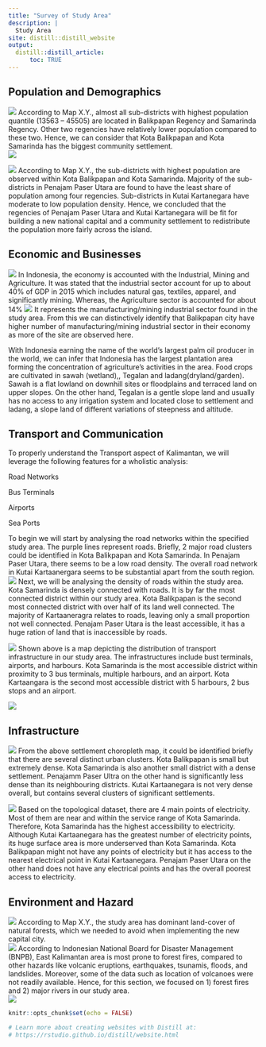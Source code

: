 ```yaml
---
title: "Survey of Study Area"
description: |
  Study Area
site: distill::distill_website
output:
  distill::distill_article:
      toc: TRUE
---
```

## Population and Demographics
![](Layout/population.jpg)
According to Map X.Y., almost all sub-districts with highest population quantile (13563 – 45505) are located in Balikpapan Regency and Samarinda Regency. Other two regencies have relatively lower population compared to these two. Hence, we can consider that Kota Balikpapan and Kota Samarinda has the biggest community settlement.  
![](Layout/dominantagegroup.jpg)

![](Layout/populationdensity.jpg)
According to Map X.Y., the sub-districts with highest population are observed within Kota Balikpapan and Kota Samarinda. Majority of the sub-districts in Penajam Paser Utara are found to have the least share of population among four regencies. Sub-districts in Kutai Kartanegara have moderate to low population density. Hence, we concluded that the regencies of Penajam Paser Utara and Kutai Kartanegara will be fit for building a new national capital and a community settlement to redistribute the population more fairly across the island.  

## Economic and Businesses
![](Layout/sitedistribution.png)
In Indonesia, the economy is accounted with the Industrial, Mining and Agriculture. It was stated that the industrial sector account for up to about 40% of GDP in 2015 which includes natural gas, textiles, apparel, and significantly mining. Whereas, the Agriculture sector is accounted for about 14% 
![](Layout/Agriculturedistribution.png)
It represents the manufacturing/mining industrial sector found in the study area. From this we can distinctively identify that Balikpapan city have higher number of manufacturing/mining industrial sector in their economy as more of the site are observed here. 

With Indonesia earning the name of the world’s largest palm oil producer in the world, we can infer that Indonesia has the largest plantation area forming the concentration of agriculture's activities in the area. Food crops are cultivated in sawah (wetland),, Tegalan and ladang(dryland/garden). Sawah is a flat lowland on downhill sites or floodplains and terraced land on upper slopes. On the other hand, Tegalan  is a gentle slope land and usually has no access to any irrigation system and located close to settlement and ladang, a slope land of different variations of steepness and altitude. 


## Transport and Communication
To properly understand the Transport aspect of Kalimantan, we will leverage the following features for a wholistic analysis: 

Road Networks 

Bus Terminals 

Airports 

Sea Ports 

To begin we will start by analysing the road networks within the specified study area. The purple lines represent roads. Briefly, 2 major road clusters could be identified in Kota Balikpapan and Kota Samarinda. In Penajam Paser Utara, there seems to be a low road density. The overall road network in Kutai Kartaanergara seems to be substantial apart from the south region. 
![](Layout/roadnetwork.jpg)
Next, we will be analysing the density of roads within the study area. Kota Samarinda is densely connected with roads. It is by far the most connected district within our study area. Kota Balikpapan is the second most connected district with over half of its land well connected. The majority of  Kartaaneragra relates to roads, leaving only a small proportion not well connected. Penajam Paser Utara is the least accessible, it has a huge ration of land that is inaccessible by roads.

![](Layout/transport.jpg)
Shown above is a map depicting the distribution of transport infrastructure in our study area. The infrastructures include bust terminals, airports, and harbours. Kota Samarinda is the most accessible district within proximity to 3 bus terminals, multiple harbours, and an airport. Kota Kartaangara is the second most accessible district with 5 harbours, 2 bus stops and an airport.  

 
![](Layout/communication.jpg)


## Infrastructure 
![](Layout/building.jpg)
From the above settlement choropleth map, it could be identified briefly that there are several distinct urban clusters. Kota Balikpapan is small but extremely dense. Kota Samarinda is also another small district with a dense settlement. Penajamm Paser Ultra on the other hand is significantly less dense than its neighbouring districts. Kutai Kartaanegara is not very dense overall, but contains several clusters of significant settlements. 


![](Layout/electricity.jpg)
Based on the topological dataset, there are 4 main points of electricity. Most of them are near and within the service range of Kota Samarinda. Therefore, Kota Samarinda has the highest accessibility to electricity. Although Kutai Kartaanegara has the greatest number of electricity points, its huge surface area is more underserved than Kota Samarinda. Kota Balikpapan might not have any points of electricity but it has access to the nearest electrical point in Kutai Kartaanegara. Penajam Paser Utara on the other hand does not have any electrical points and has the overall poorest access to electricity. 


## Environment and Hazard
![](Layout/naturalforest.jpg)
According to Map X.Y., the study area has dominant land-cover of natural forests, which we needed to avoid when implementing the new capital city.  
![](Layout/farmingplantation.jpg)
According to Indonesian National Board for Disaster Management (BNPB), East Kalimantan area is most prone to forest fires, compared to other hazards like volcanic eruptions, earthquakes, tsunamis, floods, and landslides. Moreover, some of the data such as location of volcanoes were not readily available. Hence, for this section, we focused on 1) forest fires and 2) major rivers in our study area.  
![](Layout/heatmap.jpg)


```r
knitr::opts_chunk$set(echo = FALSE)

# Learn more about creating websites with Distill at:
# https://rstudio.github.io/distill/website.html

```






